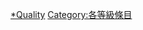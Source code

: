 {{Articles by Quality|topic=年|project=年}}

[[Category:年專題條目|*Quality]]
[[Category:各等級條目|Category:各等級條目]]